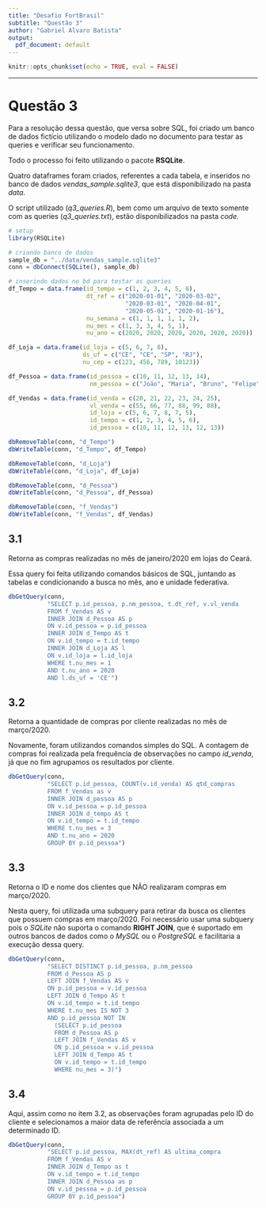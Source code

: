 ```yaml
---
title: "Desafio FortBrasil"
subtitle: "Questão 3"
author: "Gabriel Alvaro Batista"
output:
  pdf_document: default
---
```


```r
knitr::opts_chunk$set(echo = TRUE, eval = FALSE)
```

***

# Questão 3

Para a resolução dessa questão, que versa sobre SQL, foi criado um banco de dados fictício utilizando o modelo dado no documento para testar as queries e verificar seu funcionamento.

Todo o processo foi feito utilizando o pacote **RSQLite**.

Quatro dataframes foram criados, referentes a cada tabela, e inseridos no banco de dados *vendas_sample.sqlite3*, que está disponibilizado na pasta *data*.

O script utilizado (*q3_queries.R*), bem como um arquivo de texto somente com as queries (*q3_queries.txt*), estão disponibilizados na pasta *code*.

```r
# setup
library(RSQLite)

# criando banco de dados
sample_db = "../data/vendas_sample.sqlite3"
conn = dbConnect(SQLite(), sample_db)

# inserindo dados no bd para testar as queries
df_Tempo = data.frame(id_tempo = c(1, 2, 3, 4, 5, 6),
                      dt_ref = c("2020-01-01", "2020-03-02", 
                                 "2020-03-01", "2020-04-01", 
                                 "2020-05-01", "2020-01-16"),
                      nu_semana = c(1, 1, 1, 1, 1, 2),
                      nu_mes = c(1, 3, 3, 4, 5, 1),
                      nu_ano = c(2020, 2020, 2020, 2020, 2020, 2020))

df_Loja = data.frame(id_loja = c(5, 6, 7, 8),
                     ds_uf = c("CE", "CE", "SP", "RJ"),
                     nu_cep = c(123, 456, 789, 10123))

df_Pessoa = data.frame(id_pessoa = c(10, 11, 12, 13, 14),
                       nm_pessoa = c("João", "Maria", "Bruno", "Felipe", "José"))

df_Vendas = data.frame(id_venda = c(20, 21, 22, 23, 24, 25),
                       vl_venda = c(55, 66, 77, 88, 99, 88),
                       id_loja = c(5, 6, 7, 8, 7, 5),
                       id_tempo = c(1, 2, 3, 4, 5, 6),
                       id_pessoa = c(10, 11, 12, 13, 12, 13))

dbRemoveTable(conn, "d_Tempo")
dbWriteTable(conn, "d_Tempo", df_Tempo)

dbRemoveTable(conn, "d_Loja")
dbWriteTable(conn, "d_Loja", df_Loja)

dbRemoveTable(conn, "d_Pessoa")
dbWriteTable(conn, "d_Pessoa", df_Pessoa)

dbRemoveTable(conn, "f_Vendas")
dbWriteTable(conn, "f_Vendas", df_Vendas)

```

## 3.1

Retorna as compras realizadas no mês de janeiro/2020 em lojas do Ceará.

Essa query foi feita utilizando comandos básicos de SQL, juntando as tabelas e condicionando a busca no mês, ano e unidade federativa.

```r
dbGetQuery(conn,
           "SELECT p.id_pessoa, p.nm_pessoa, t.dt_ref, v.vl_venda
           FROM f_Vendas AS v
           INNER JOIN d_Pessoa AS p
           ON v.id_pessoa = p.id_pessoa
           INNER JOIN d_Tempo AS t
           ON v.id_tempo = t.id_tempo
           INNER JOIN d_Loja AS l
           ON v.id_loja = l.id_loja
           WHERE t.nu_mes = 1
           AND t.nu_ano = 2020
           AND l.ds_uf = 'CE'")
```

## 3.2

Retorna a quantidade de compras por cliente realizadas no mês de março/2020.

Novamente, foram utilizandos comandos simples do SQL. A contagem de compras foi realizada pela frequência de observações no campo *id_venda*, já que no fim agrupamos os resultados por cliente.

```r
dbGetQuery(conn,
           "SELECT p.id_pessoa, COUNT(v.id_venda) AS qtd_compras 
           FROM f_Vendas as v
           INNER JOIN d_pessoa AS p
           ON v.id_pessoa = p.id_pessoa
           INNER JOIN d_tempo AS t
           ON v.id_tempo = t.id_tempo
           WHERE t.nu_mes = 3
           AND t.nu_ano = 2020
           GROUP BY p.id_pessoa")
```

## 3.3

Retorna o ID e nome dos clientes que NÃO realizaram compras em março/2020.

Nesta query, foi utilizada uma subquery para retirar da busca os clientes que possuem compras em março/2020.
Foi necessário usar uma subquery pois o *SQLite* não suporta o comando **RIGHT JOIN**, que é suportado em outros bancos de dados como o *MySQL* ou o *PostgreSQL* e facilitaria a execução dessa query.

```r
dbGetQuery(conn,
           "SELECT DISTINCT p.id_pessoa, p.nm_pessoa
           FROM d_Pessoa AS p
           LEFT JOIN f_Vendas AS v
           ON p.id_pessoa = v.id_pessoa
           LEFT JOIN d_Tempo AS t
           ON v.id_tempo = t.id_tempo
           WHERE t.nu_mes IS NOT 3
           AND p.id_pessoa NOT IN
             (SELECT p.id_pessoa
             FROM d_Pessoa AS p
             LEFT JOIN f_Vendas AS v
             ON p.id_pessoa = v.id_pessoa
             LEFT JOIN d_Tempo AS t
             ON v.id_tempo = t.id_tempo
             WHERE nu_mes = 3)")
```

## 3.4

Aqui, assim como no item 3.2, as observações foram agrupadas pelo ID do cliente e selecionamos a maior data de referência associada a um determinado ID.

```r
dbGetQuery(conn,
           "SELECT p.id_pessoa, MAX(dt_ref) AS ultima_compra
           FROM f_Vendas AS v
           INNER JOIN d_Tempo as t
           ON v.id_tempo = t.id_tempo
           INNER JOIN d_Pessoa as p
           ON v.id_pessoa = p.id_pessoa
           GROUP BY p.id_pessoa")
```


